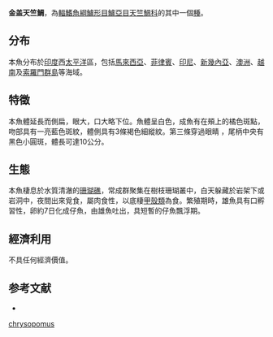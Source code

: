 {{Speciesbox
| name = 金盖天竺鯛
| status = NE
| genus = Apogon
| species = chrysopomus
| authority = [[Bleeker|Bleeker]], 1854
| synonyms = 
}}
'''金盖天竺鯛'''，為[[輻鰭魚綱|輻鰭魚綱]][[鱸形目|鱸形目]][[鱸亞目|鱸亞目]][[天竺鯛科|天竺鯛科]]的其中一個[[種|種]]。

==分布==
本魚分布於[[印度|印度]]西[[太平洋|太平洋]]區，包括[[馬來西亞|馬來西亞]]、[[菲律賓|菲律賓]]、[[印尼|印尼]]、[[新幾內亞|新幾內亞]]、[[澳洲|澳洲]]、[[越南|越南]]及[[索羅門群島|索羅門群島]]等海域。

==特徵==
本魚體延長而側扁，眼大，口大略下位。魚體呈白色，成魚有在頰上的橘色斑點，吻部具有一亮藍色斑紋，體側具有3條褐色細縱紋。第三條穿過眼睛 ，尾柄中央有黑色小圓斑，體長可達10公分。

==生態==
本魚棲息於水質清澈的[[珊瑚礁|珊瑚礁]]，常成群聚集在樹枝珊瑚叢中，白天躲藏於岩架下或岩洞中，夜間出來覓食，屬肉食性，以底棲[[甲殼類|甲殼類]]為食。繁殖期時，雄魚具有口孵習性，卵約7日化成仔魚，由雄魚吐出，具短暫的仔魚飄浮期。

==經濟利用==
不具任何經濟價值。

==参考文献==
*{{FishBase_species|genus=Apogon|species=chrysopomus|year=2011|month=12}}
{{Taxonbar|from=Q1077980}}

[[Category:天竺鯛屬|chrysopomus]]